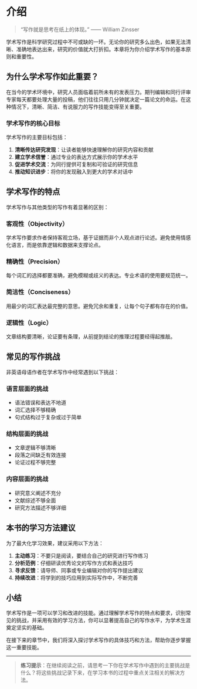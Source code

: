 # 介绍 {#introduction}

> "写作就是思考在纸上的体现。" —— William Zinsser

学术写作是科学研究过程中不可或缺的一环。无论你的研究多么出色，如果无法清晰、准确地表达出来，研究的价值就大打折扣。本章将为你介绍学术写作的基本原则和重要性。

## 为什么学术写作如此重要？ {#why-academic-writing}

在当今的学术环境中，研究人员面临着前所未有的发表压力。期刊编辑和同行评审专家每天都要处理大量的投稿，他们往往只用几分钟就决定一篇论文的命运。在这种情况下，清晰、简洁、有说服力的写作技能变得至关重要。

### 学术写作的核心目标

学术写作的主要目标包括：

1. **清晰传达研究发现**：让读者能够快速理解你的研究内容和贡献
2. **建立学术信誉**：通过专业的表达方式展示你的学术水平
3. **促进学术交流**：为同行提供可复制和可验证的研究信息
4. **推动知识进步**：将你的发现融入到更大的学术对话中

## 学术写作的特点 {#characteristics}

学术写作与其他类型的写作有着显著的区别：

### 客观性（Objectivity）
学术写作要求作者保持客观立场，基于证据而非个人观点进行论述。避免使用情感化语言，而是依靠逻辑和数据来支撑论点。

### 精确性（Precision）
每个词汇的选择都要准确，避免模糊或歧义的表达。专业术语的使用要规范统一。

### 简洁性（Conciseness）
用最少的词汇表达最完整的意思。避免冗余和重复，让每个句子都有存在的价值。

### 逻辑性（Logic）
文章结构要清晰，论证要有条理，从前提到结论的推理过程要经得起推敲。

## 常见的写作挑战 {#common-challenges}

非英语母语作者在学术写作中经常遇到以下挑战：

### 语言层面的挑战
- 语法错误和表达不地道
- 词汇选择不够精确
- 句式结构过于复杂或过于简单

### 结构层面的挑战  
- 文章逻辑不够清晰
- 段落之间缺乏有效连接
- 论证过程不够完整

### 内容层面的挑战
- 研究意义阐述不充分
- 文献综述不够全面
- 研究方法描述不够详细

## 本书的学习方法建议 {#learning-approach}

为了最大化学习效果，建议采用以下方法：

1. **主动练习**：不要只是阅读，要结合自己的研究进行写作练习
2. **分析范例**：仔细研读优秀论文的写作方式和表达技巧
3. **寻求反馈**：请导师、同事或专业编辑对你的写作提出建议
4. **持续改进**：将学到的技巧应用到实际写作中，不断完善

## 小结 {#chapter-summary}

学术写作是一项可以学习和改进的技能。通过理解学术写作的特点和要求，识别常见的挑战，并采用有效的学习方法，你可以显著提高自己的写作水平，为学术生涯奠定坚实的基础。

在接下来的章节中，我们将深入探讨学术写作的具体技巧和方法，帮助你逐步掌握这一重要技能。

---

> **练习提示**：在继续阅读之前，请思考一下你在学术写作中遇到的主要挑战是什么？将这些挑战记录下来，在学习本书的过程中重点关注相关的解决方法。
